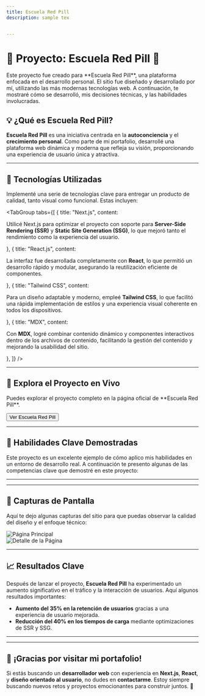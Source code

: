 ```yaml
---
title: Escuela Red Pill
description: sample tex


---
```


# 🌟 Proyecto: Escuela Red Pill 🌟

<CalloutBox type="info">
  Este proyecto fue creado para **Escuela Red Pill**, una plataforma enfocada en el desarrollo personal. El sitio fue diseñado y desarrollado por mí, utilizando las más modernas tecnologías web. A continuación, te mostraré cómo se desarrolló, mis decisiones técnicas, y las habilidades involucradas.
</CalloutBox>

## 💡 ¿Qué es Escuela Red Pill?

**Escuela Red Pill** es una iniciativa centrada en la **autoconciencia** y el **crecimiento personal**. Como parte de mi portafolio, desarrollé una plataforma web dinámica y moderna que refleja su visión, proporcionando una experiencia de usuario única y atractiva.

<HeroImage src="https://i.imgur.com/xJ8FXua.png" alt="Hero Image" />

---

## 🚀 Tecnologías Utilizadas

Implementé una serie de tecnologías clave para entregar un producto de calidad, tanto visual como funcional. Estas incluyen:

<TabGroup
  tabs={[
    { title: "Next.js", content: <p>Utilicé Next.js para optimizar el proyecto con soporte para **Server-Side Rendering (SSR)** y **Static Site Generation (SSG)**, lo que mejoró tanto el rendimiento como la experiencia del usuario.</p> },
    { title: "React.js", content: <p>La interfaz fue desarrollada completamente con **React**, lo que permitió un desarrollo rápido y modular, asegurando la reutilización eficiente de componentes.</p> },
    { title: "Tailwind CSS", content: <p>Para un diseño adaptable y moderno, empleé **Tailwind CSS**, lo que facilitó una rápida implementación de estilos y una experiencia visual coherente en todos los dispositivos.</p> },
    { title: "MDX", content: <p>Con **MDX**, logré combinar contenido dinámico y componentes interactivos dentro de los archivos de contenido, facilitando la gestión del contenido y mejorando la usabilidad del sitio.</p> },
  ]}
/>

<FeatureCard
  title="Diseño Adaptable"
  description="El diseño fue creado con Tailwind CSS para asegurar que la experiencia sea óptima en dispositivos móviles y de escritorio."
  iconName="mobile" 
/>

<FeatureCard
  title="Optimización de Rendimiento"
  description="El sitio fue optimizado con SSR y SSG, reduciendo los tiempos de carga y mejorando la experiencia del usuario."
  iconName="rocket" 
/>

---

## 🔗 Explora el Proyecto en Vivo

<Alert>
  Puedes explorar el proyecto completo en la página oficial de **Escuela Red Pill**.
</Alert>

<Button href="https://escuelaredpill.com">Ver Escuela Red Pill</Button>

---

## 🎯 Habilidades Clave Demostradas

Este proyecto es un excelente ejemplo de cómo aplico mis habilidades en un entorno de desarrollo real. A continuación te presento algunas de las competencias clave que demostré en este proyecto:

<IconText text="Desarrollo Frontend con React y Next.js: Implementé un frontend dinámico utilizando React, con renderizado eficiente en Next.js para optimizar el rendimiento y SEO." />
<IconText text="Diseño UI/UX: Cada elemento del sitio fue diseñado teniendo en cuenta la usabilidad y la experiencia del usuario." />
<IconText text="Integración de Contenido Dinámico: Utilicé MDX para combinar contenido estático y componentes interactivos." />
<IconText text="Optimización de Rendimiento: Implementé técnicas modernas para mejorar el tiempo de carga y la interacción." />
<IconText text="Buenas Prácticas de Código: Escribí código modular y mantenible que puede crecer fácilmente." />

---

<Quote text="Gracias a la página web creada por [Tu Nombre], pudimos llegar a una mayor audiencia de manera eficiente y con una presencia profesional en línea." author="Escuela Red Pill" />

---

## 📸 Capturas de Pantalla

Aquí te dejo algunas capturas del sitio para que puedas observar la calidad del diseño y el enfoque técnico:

![Página Principal](https://i.imgur.com/2lDfw90.png)  
![Detalle de la Página](https://i.imgur.com/yAqJKwv.png)

---

## 📈 Resultados Clave

Después de lanzar el proyecto, **Escuela Red Pill** ha experimentado un aumento significativo en el tráfico y la interacción de usuarios. Aquí algunos resultados importantes:

- <ProgressBar percentage={35} /> **Aumento del 35% en la retención de usuarios** gracias a una experiencia de usuario mejorada.
- <ProgressBar percentage={40} /> **Reducción del 40% en los tiempos de carga** mediante optimizaciones de SSR y SSG.

---

<FooterQuote text="Este proyecto es solo el principio. Cada nuevo reto es una oportunidad para crear algo extraordinario." />

---

## 👏 ¡Gracias por visitar mi portafolio!

Si estás buscando un **desarrollador web** con experiencia en **Next.js**, **React**, y **diseño orientado al usuario**, no dudes en **contactarme**. Estoy siempre buscando nuevos retos y proyectos emocionantes para construir juntos. 💼
